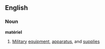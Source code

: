==English==
===Noun===
{{wikipedia}}
'''matériel'''
#[[Military]] [[equipment]], [[apparatus]], and [[supplies]]